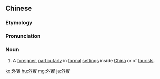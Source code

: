 {{also|外宾}}
==Chinese==
{{zh-forms|s=外宾}}

===Etymology===
{{zh-compound|外|賓|out, outer, outside|guest, visitor}}

===Pronunciation===
{{zh-pron
|m=wàibīn
|c=ngoi6 ban1
|mn=gōa-pin
|cat=n
}}

===Noun===
{{zh-noun}}

# {{lb|zh|polite}} A [[foreigner]], [[particularly]] in [[formal]] [[setting]]s inside [[China]] or of [[tourist]]s.

[[ko:外賓]]
[[hu:外賓]]
[[mg:外賓]]
[[ja:外賓]]